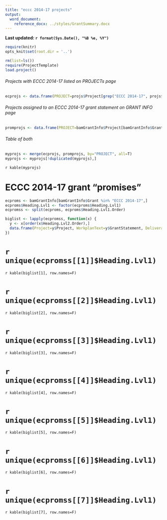 ```yaml
---
title: "eccc 2014-17 projects"
output:
  word_document:
    reference_docx: ../styles/GrantSummary.docx
---
```

**Last updated: `r format(Sys.Date(), "%B %e, %Y")`**

``` r
require(knitr)
opts_knit$set(root.dir = '..')
```

``` r
rm(list=ls())
require(ProjectTemplate)
load.project()
```

###### Projects with ECCC 2014-17 listed on PROJECTs page
``` r
ecprojs <- data.frame(PROJECT=projs$Project[grep("ECCC 2014-17", projs$Grants)], PROJECTpage="yes")
```

###### Projects assigned to an ECCC 2014-17 grant statement on GRANT INFO page
``` r
promprojs <- data.frame(PROJECT=bamGrantInfo$Project[bamGrantInfo$Grant %in% "ECCC 2014-17"], GRANTINFOpage="yes")
```

###### Table of both
``` r
myprojs <- merge(ecprojs, promprojs, by="PROJECT", all=T)
myprojs <- myprojs[!duplicated(myprojs),]
```

`r kable(myprojs)`


# ECCC 2014-17 grant "promises"
``` r
ecproms <- bamGrantInfo[bamGrantInfo$Grant %in% "ECCC 2014-17",]
ecproms$Heading.Lvl1 <- factor(ecproms$Heading.Lvl1)
ecpromss <- split(ecproms, ecproms$Heading.Lvl1.Order)

biglist <- lapply(ecpromss, function(x) {
  y <- x[order(x$Heading.Lvl2.Order),]
  data.frame(Project=y$Project, WorkplanText=y$GrantStatement, Deliverable=y$promisedDeliverable, Status=" ", Explanation=" ")
})
```

# `r unique(ecpromss[[1]]$Heading.Lvl1)`

`r kable(biglist[1], row.names=F)`


# `r unique(ecpromss[[2]]$Heading.Lvl1)`

`r kable(biglist[2], row.names=F)`

# `r unique(ecpromss[[3]]$Heading.Lvl1)`

`r kable(biglist[3], row.names=F)`

# `r unique(ecpromss[[4]]$Heading.Lvl1)`

`r kable(biglist[4], row.names=F)`

# `r unique(ecpromss[[5]]$Heading.Lvl1)`

`r kable(biglist[5], row.names=F)`

# `r unique(ecpromss[[6]]$Heading.Lvl1)`

`r kable(biglist[6], row.names=F)`

# `r unique(ecpromss[[7]]$Heading.Lvl1)`

`r kable(biglist[7], row.names=F)`







